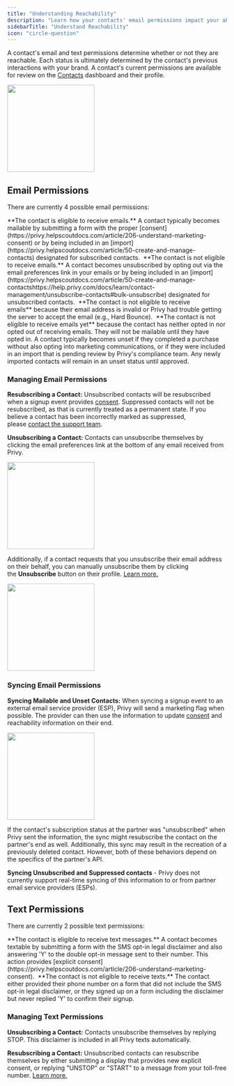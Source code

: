 ```yaml
---
title: "Understanding Reachability"
description: "Learn how your contacts' email permissions impact your ability to engage with them."
sidebarTitle: "Understand Reachability"
icon: "circle-question"
---
```


A contact's email and text permissions determine whether or not they are reachable. Each status is ultimately determined by the contact's previous interactions with your brand. A contact's current permissions are available for review on the [Contacts](https://dashboard.privy-staging.com/contacts) dashboard and their profile. 

<img height="200" src="/images/contact-management/locate-permissions.gif" />

## Email Permissions

There are currently 4 possible email permissions:

<AccordionGroup>
  <Accordion title="Mailable" defaultOpen={false} icon="circle-check">
    **The contact is eligible to receive emails.** A contact typically becomes mailable by submitting a form with the proper [consent](https://privy.helpscoutdocs.com/article/206-understand-marketing-consent) or by being included in an [import](https://privy.helpscoutdocs.com/article/50-create-and-manage-contacts) designated for subscribed contacts. 
  </Accordion>

  <Accordion title="Unsubscribed" defaultOpen={false} icon="circle-x">
    **The contact is not eligible to receive emails.** A contact becomes unsubscribed by opting out via the email preferences link in your emails or by being included in an [import](https://privy.helpscoutdocs.com/article/50-create-and-manage-contactshttps://help.privy.com/docs/learn/contact-management/unsubscribe-contacts#bulk-unsubscribe) designated for unsubscribed contacts. 
  </Accordion>

  <Accordion title="Suppressed" defaultOpen={false} icon="circle-x">
    **The contact is not eligible to receive emails** because their email address is invalid or Privy had trouble getting the server to accept the email (e.g., Hard Bounce). 
  </Accordion>

  <Accordion title="Unset" defaultOpen={false} icon="circle-x">
    **The contact is not eligible to receive emails yet** because the contact has neither opted in nor opted out of receiving emails. They will not be mailable until they have opted in. A contact typically becomes unset if they completed a purchase without also opting into marketing communications, or if they were included in an import that is pending review by Privy's compliance team. Any newly imported contacts will remain in an unset status until approved. 
  </Accordion>
</AccordionGroup>

### Managing Email Permissions

**Resubscribing a Contact:** Unsubscribed contacts will be resubscribed when a signup event provides [consent](https://privy.helpscoutdocs.com/article/206-understand-marketing-consent). Suppressed contacts will not be resubscribed, as that is currently treated as a permanent state. If you believe a contact has been incorrectly marked as suppressed, please [contact the support team](mailto:support@privy.com). 

**Unsubscribing a Contact:** Contacts can unsubscribe themselves by clicking the email preferences link at the bottom of any email received from Privy.

<img height="200" src="/images/contact-management/unsubscribe-link-in-footer.png" />

Additionally, if a contact requests that you unsubscribe their email address on their behalf, you can manually unsubscribe them by clicking the **Unsubscribe** button on their profile. [Learn more.](https://help.privy.com/docs/learn/contact-management/unsubscribe-contacts#individual-unsubscribe)

<img height="200" src="/images/contact-management/individual-unsubscribe.gif" />

### Syncing Email Permissions

**Syncing Mailable and Unset Contacts:** When syncing a signup event to an external email service provider (ESP), Privy will send a marketing flag when possible. The provider can then use the information to update [consent](https://privy.helpscoutdocs.com/article/206-understand-marketing-consent) and reachability information on their end. 

<img height="200" src="/images/contact-management/syncing-permissions.png" />

If the contact's subscription status at the partner was "unsubscribed" when Privy sent the information, the sync might resubscribe the contact on the partner's end as well. Additionally, this sync may result in the recreation of a previously deleted contact. However, both of these behaviors depend on the specifics of the partner's API. 

**Syncing Unsubscribed and Suppressed contacts** - Privy does not currently support real-time syncing of this information to or from partner email service providers (ESPs). 

## Text Permissions

There are currently 2 possible text permissions:

<AccordionGroup>
  <Accordion title="Textable" defaultOpen={false} icon="circle-check">
    **The contact is eligible to receive text messages.** A contact becomes textable by submitting a form with the SMS opt-in legal disclaimer and also answering 'Y' to the double opt-in message sent to their number. This action provides [explicit consent](https://privy.helpscoutdocs.com/article/206-understand-marketing-consent). 
  </Accordion>

  <Accordion title="Not Textable" defaultOpen={false} icon="circle-x">
    **The contact is not eligible to receive texts.** The contact either provided their phone number on a form that did not include the SMS opt-in legal disclaimer, or they signed up on a form including the disclaimer but never replied 'Y' to confirm their signup.
  </Accordion>
</AccordionGroup>

### Managing Text Permissions

**Unsubscribing a Contact:** Contacts unsubscribe themselves by replying STOP. This disclaimer is included in all Privy texts automatically. 

**Resubscribing a Contact:** Unsubscribed contacts can resubscribe themselves by either submitting a display that provides new explicit consent, or replying "UNSTOP" or "START" to a message from your toll-free number. [Learn more.](https://help.privy.com/docs/learn/compliance/understand-sms-consent#how-do-contacts-unsubscribe-and-or-resubscribe)
